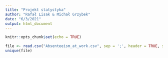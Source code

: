 ```yaml
---
title: "Projekt statystyka"
author: "Rafał Lisak & Michał Grzybek"
date: "6/3/2021"
output: html_document
---
```


```r
knitr::opts_chunk$set(echo = TRUE)
```

```r
file <- read.csv("Absenteeism_at_work.csv", sep = ';', header = TRUE, stringsAsFactors = TRUE)
unique(file)

```
